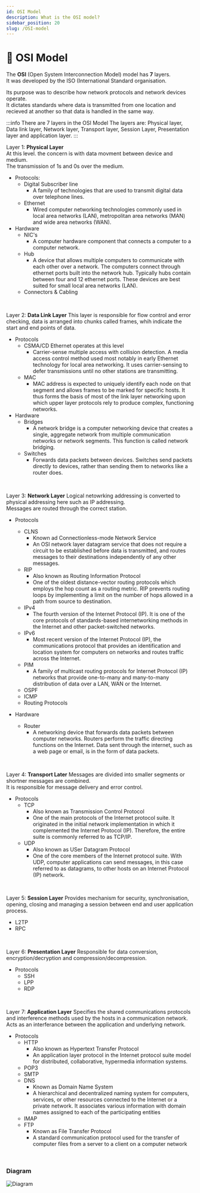 ```yaml
---
id: OSI Model
description: What is the OSI model?
sidebar_position: 20
slug: /OSI-model
---
```


# 🚀 OSI Model


The **OSI** (Open System Interconnection Model) model has **7** layers. <br />
It was developed by the ISO (International Standard organisation. <br />

Its purpose was to describe how network protocols and network devices operate. <br />
It dictates standards where data is transmitted from one location and recieved at another so that data is handled in the same way. <br />

:::info There are 7 layers in the OSI Model
The layers are: Physical layer, Data link layer, Network layer, Transport layer, Session Layer, Presentation layer and application layer. 
:::

Layer 1: **Physical Layer** <br />
  At this level. the concern is with data movment between device and medium. <br />
  The transmission of 1s and 0s over the medium. 
  
  - Protocols:
    - Digital Subscriber line
      - A family of technologies that are used to transmit digital data over telephone lines.
    - Ethernet
      - Wired computer networking technologies commonly used in local area networks (LAN), metropolitan area networks (MAN) and wide area networks (WAN).
  - Hardware
    - NIC's
      - A computer hardware component that connects a computer to a computer network.
    - Hub
      - A device that allows multiple computers to communicate with each other over a network. The computers connect through ethernet ports built into the network hub. Typically hubs contain between four and 12 ethernet ports. These devices are best suited for small local area networks (LAN).
    - Connectors & Cabling 
   
<br />

Layer 2: **Data Link Layer**
  This layer is responsible for flow control and error checking, data is arranged into chunks called frames, whih indicate the start and end points of data. 

  - Protocols
    - CSMA/CD Ethernet operates at this level
      - Carrier-sense multiple access with collision detection. A media access control method used most notably in early Ethernet technology for local area networking. It uses carrier-sensing to defer transmissions until no other stations are transmitting.
    - MAC
      - MAC address is expected to uniquely identify each node on that segment and allows frames to be marked for specific hosts. It thus forms the basis of most of the link layer networking upon which upper layer protocols rely to produce complex, functioning networks.
  - Hardware
    - Bridges
      - A network bridge is a computer networking device that creates a single, aggregate network from multiple communication networks or network segments. This function is called network bridging.
    - Switches
      - Forwards data packets between devices. Switches send packets directly to devices, rather than sending them to networks like a router does.

<br />

Layer 3: **Network Layer**
Logical netowrking addressing is converted to physical addressing here such as IP addressing. <br />
Messages are routed through the correct station. 

- Protocols
  - CLNS
    - Known ad Connectionless-mode Network Service
    - An OSI network layer datagram service that does not require a circuit to be established before data is transmitted, and routes messages to their destinations independently of any other messages.
  - RIP
    - Also known as Routing Information Protocol
    - One of the oldest distance-vector routing protocols which employs the hop count as a routing metric. RIP prevents routing loops by implementing a limit on the number of hops allowed in a path from source to destination.
  - IPv4
    - The fourth version of the Internet Protocol (IP). It is one of the core protocols of standards-based internetworking methods in the Internet and other packet-switched networks.
  - IPv6
    - Most recent version of the Internet Protocol (IP), the communications protocol that provides an identification and location system for computers on networks and routes traffic across the Internet.
  - PIM
    - A family of multicast routing protocols for Internet Protocol (IP) networks that provide one-to-many and many-to-many distribution of data over a LAN, WAN or the Internet.
  - OSPF
  - ICMP
  - Routing Protocols

- Hardware
  - Router
    - A networking device that forwards data packets between computer networks. Routers perform the traffic directing functions on the Internet. Data sent through the internet, such as a web page or email, is in the form of data packets.

<br />

Layer 4: **Transport Later**
  Messages are divided into smaller segments or shortner messages are combined. <br />
  It is responsible for message delivery and error control. 
- Protocols
  - TCP
    - Also known as Transmission Control Protocol
    - One of the main protocols of the Internet protocol suite. It originated in the initial network implementation in which it complemented the Internet Protocol (IP). Therefore, the entire suite is commonly referred to as TCP/IP.
  - UDP
    - Also known as USer Datagram Protocol
    - One of the core members of the Internet protocol suite. With UDP, computer applications can send messages, in this case referred to as datagrams, to other hosts on an Internet Protocol (IP) network.

<br />

Layer 5: **Session Layer**
  Provides mechanism for security, synchronisation, opening, closing and managing a session between end and user application process.
  - L2TP
  - RPC

 <br />

 Layer 6: **Presentation Layer**
  Responsible for data conversion, encryption/decryption and compression/decompression. 
  - Protocols
    - SSH
    - LPP
    - RDP

 <br />

 Layer 7: **Application Layer**
  Specifies the shared communications protocols and interference methods used by the hosts in a communication network. <br />
  Acts as an interferance between the application and underlying network. 
  - Protocols
    - HTTP
      - Also known as Hypertext Transfer Protocol
      - An application layer protocol in the Internet protocol suite model for distributed, collaborative, hypermedia information systems.
    - POP3
    - SMTP
    - DNS
      - Known as Domain Name System
      - A hierarchical and decentralized naming system for computers, services, or other resources connected to the Internet or a private network. It associates various information with domain names assigned to each of the participating entities
    - IMAP
    - FTP
      - Known as File Transfer Protocol
      - A standard communication protocol used for the transfer of computer files from a server to a client on a computer network

<br />

### Diagram
![Diagram](/img/OSI_model.png)